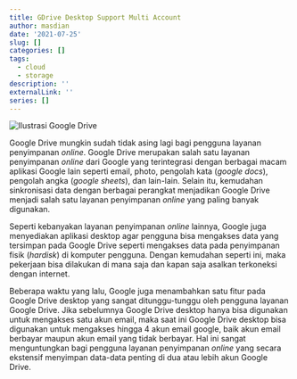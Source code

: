 ```yaml
---
title: GDrive Desktop Support Multi Account
author: masdian
date: '2021-07-25'
slug: []
categories: []
tags:
  - cloud
  - storage
description: ''
externalLink: ''
series: []
---
```


![](images/Gdrive.jpg "Ilustrasi Google Drive")

Google Drive mungkin sudah tidak asing lagi bagi pengguna layanan penyimpanan *online*. Google Drive merupakan salah satu layanan penyimpanan *online* dari Google yang terintegrasi dengan berbagai macam aplikasi Google lain seperti email, photo, pengolah kata (*google docs*), pengolah angka (*google sheets*), dan lain-lain. Selain itu, kemudahan sinkronisasi data dengan berbagai perangkat menjadikan Google Drive menjadi salah satu layanan penyimpanan *online* yang paling banyak digunakan.

Seperti kebanyakan layanan penyimpanan *online* lainnya, Google juga menyediakan aplikasi desktop agar pengguna bisa mengakses data yang tersimpan pada Google Drive seperti mengakses data pada penyimpanan fisik (*hardisk*) di komputer pengguna. Dengan kemudahan seperti ini, maka pekerjaan bisa dilakukan di mana saja dan kapan saja asalkan terkoneksi dengan internet.

Beberapa waktu yang lalu, Google juga menambahkan satu fitur pada Google Drive desktop yang sangat ditunggu-tunggu oleh pengguna layanan Google Drive. Jika sebelumnya Google Drive desktop hanya bisa digunakan untuk mengakses satu akun email, maka saat ini Google Drive desktop bisa digunakan untuk mengakses hingga 4 akun email google, baik akun email berbayar maupun akun email yang tidak berbayar. Hal ini sangat menguntungkan bagi pengguna layanan penyimpanan *online* yang secara ekstensif menyimpan data-data penting di dua atau lebih akun Google Drive.

